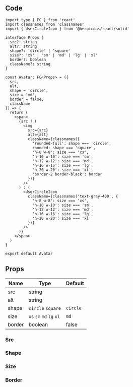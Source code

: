 
## Code

```tsx title="components/Avatar/index.tsx"
import type { FC } from 'react'
import classnames from 'classnames'
import { UserCircleIcon } from '@heroicons/react/solid'

interface Props {
  src?: string
  alt?: string
  shape?: 'circle' | 'square'
  size?: 'xs' | 'sm' | 'md' | 'lg' | 'xl'
  border?: boolean
  className?: string
}

const Avatar: FC<Props> = ({
  src,
  alt,
  shape = 'circle',
  size = 'md',
  border = false,
  className
}) => {
  return (
    <span>
      {src ? (
        <img
          src={src}
          alt={alt}
          className={classnames({
            'rounded-full': shape === 'circle',
            rounded: shape === 'square',
            'h-8 w-8': size === 'xs',
            'h-10 w-10': size === 'sm',
            'h-12 w-12': size === 'md',
            'h-16 w-16': size === 'lg',
            'h-20 w-20': size === 'xl',
            'border-2 border-black': border
          })}
        />
      ) : (
        <UserCircleIcon
          className={classnames('text-gray-400', {
            'h-8 w-8': size === 'xs',
            'h-10 w-10': size === 'sm',
            'h-12 w-12': size === 'md',
            'h-16 w-16': size === 'lg',
            'h-20 w-20': size === 'xl'
          })}
        />
      )}
    </span>
  )
}

export default Avatar
```

## Props

| Name            | Type                     | Default  |
| --------------- | ------------------------ | -------- |
| src<Required /> | string                   |          |
| alt             | string                   |          |
| shape           | `circle` `square`        | `circle` |
| size            | `xs` `sm` `md` `lg` `xl` | `md`     |
| border          | boolean                  | false    |

### Src

<div class="arrange">
  <Avatar src="https://i.pravatar.cc" />
  <Avatar />
</div>

### Shape

<div class="arrange">
  <Avatar src="https://i.pravatar.cc" shape="circle" />
  <Avatar src="https://i.pravatar.cc" shape="shape" />
</div>

### Size

<div class="arrange">
  <Avatar src="https://i.pravatar.cc" size="xs" />
  <Avatar src="https://i.pravatar.cc" size="sm" />
  <Avatar src="https://i.pravatar.cc" size="md" />
  <Avatar src="https://i.pravatar.cc" size="lg" />
  <Avatar src="https://i.pravatar.cc" size="xl" />
</div>

### Border

<div class="arrange">
  <Avatar src="https://i.pravatar.cc" border />
  <Avatar src="https://i.pravatar.cc" />
</div>
